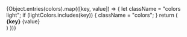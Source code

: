 
<Meta title="Docs/Colors" />

<style>
  {`
    .colors {
      width: 100%;
      padding: 2rem;
    }

    .colors div {
      display: flex;
      justify-content: space-between;
    }

    .colors div strong, span {
      font-size: .875rem;
    }

    .light {
      color: #FFFFFF;
    }
  `}
</style>


<ColorPallete>
  {Object.entries(colors).map(([key, value]) => {
    let className = "colors light";
    if (lightColors.includes(key)) {
      className = "colors";
    }
    return (
      <div key={key} className={className} style={{background: `${value}`}}>
        <div>
          <strong>{key}</strong>
          <span>{value}</span>
        </div>
      </div>
    )
  })}
</ColorPallete>
